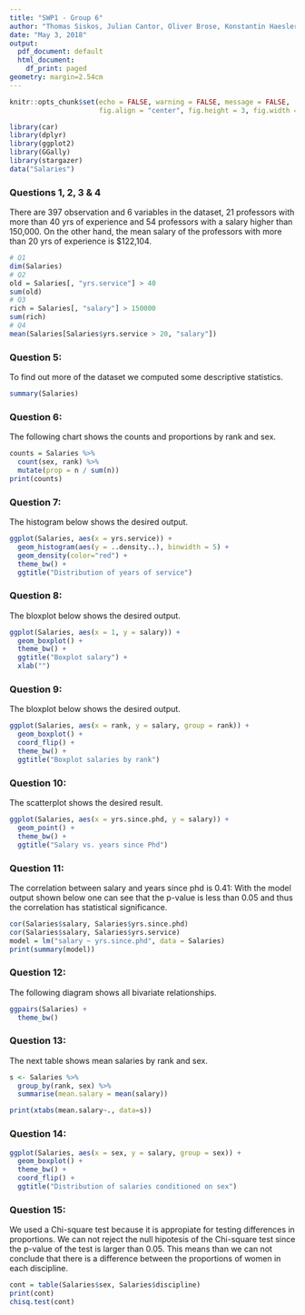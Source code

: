 ```yaml
---
title: "SWP1 - Group 6"
author: "Thomas Siskos, Julian Cantor, Oliver Brose, Konstantin Haesler"
date: "May 3, 2018"
output:
  pdf_document: default
  html_document:
    df_print: paged
geometry: margin=2.54cm
---
```


```r
knitr::opts_chunk$set(echo = FALSE, warning = FALSE, message = FALSE,
                      fig.align = "center", fig.height = 3, fig.width = 10)
```

```r
library(car)
library(dplyr)
library(ggplot2)
library(GGally)
library(stargazer)
data("Salaries")
```


### Questions 1, 2, 3 & 4
There are 397 observation and 6 variables in the dataset, 21 professors with more than 40 yrs of experience and 54 professors with a salary higher than 150,000. On the other hand, the mean salary of the professors with more than 20 yrs of experience is $122,104.

```r
# Q1
dim(Salaries)
# Q2
old = Salaries[, "yrs.service"] > 40
sum(old)
# Q3
rich = Salaries[, "salary"] > 150000
sum(rich)
# Q4
mean(Salaries[Salaries$yrs.service > 20, "salary"])
```

### Question 5: 
To find out more of the dataset we computed some descriptive statistics.

```r
summary(Salaries)
```

### Question 6: 
The following chart shows the counts and proportions by rank and sex.  
```r
counts = Salaries %>%
  count(sex, rank) %>%
  mutate(prop = n / sum(n))
print(counts)
```

### Question 7: 
The histogram below shows the desired output. 
```r
ggplot(Salaries, aes(x = yrs.service)) +
  geom_histogram(aes(y = ..density..), binwidth = 5) +
  geom_density(color="red") +
  theme_bw() +
  ggtitle("Distribution of years of service")
```

### Question 8: 
The bloxplot below shows the desired output. 

```r
ggplot(Salaries, aes(x = 1, y = salary)) +
  geom_boxplot() +
  theme_bw() +
  ggtitle("Boxplot salary") +
  xlab("")
```

### Question 9: 
The bloxplot below shows the desired output.
```r
ggplot(Salaries, aes(x = rank, y = salary, group = rank)) +
  geom_boxplot() +
  coord_flip() +
  theme_bw() +
  ggtitle("Boxplot salaries by rank")
```

### Question 10: 
The scatterplot shows the desired result. 
```r
ggplot(Salaries, aes(x = yrs.since.phd, y = salary)) +
  geom_point() +
  theme_bw() +
  ggtitle("Salary vs. years since Phd")
```

### Question 11: 
The correlation between salary and years since phd is 0.41: With the model output shown below one can see that the p-value is less than 0.05 and thus the correlation has statistical significance.
```r
cor(Salaries$salary, Salaries$yrs.since.phd)
cor(Salaries$salary, Salaries$yrs.service)
model = lm("salary ~ yrs.since.phd", data = Salaries)
print(summary(model))
```

### Question 12: 
The following diagram shows all bivariate relationships.
```r
ggpairs(Salaries) +
  theme_bw()
```

### Question 13: 
The next table shows mean salaries by rank and sex. 
```r
s <- Salaries %>%
  group_by(rank, sex) %>%
  summarise(mean.salary = mean(salary)) 

print(xtabs(mean.salary~., data=s))
```

### Question 14: 
```r
ggplot(Salaries, aes(x = sex, y = salary, group = sex)) +
  geom_boxplot() +
  theme_bw() +
  coord_flip() +
  ggtitle("Distribution of salaries conditioned on sex")
```

### Question 15: 
We used a Chi-square test because it is appropiate for testing differences in proportions. We can not reject the null hipotesis of the Chi-square test since the p-value of the test is larger than 0.05. This means than we can not conclude that there is a difference between the proportions of women in each discipline. 
```r
cont = table(Salaries$sex, Salaries$discipline)
print(cont)
chisq.test(cont)
```
